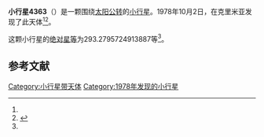 {{Infobox planet
| bgcolour = #FFFFC0
| name = 4363 Sergej
| symbol = 
| image = 
| caption = 
| discovery = yes
| discovery_ref = 
| discoverer = {{link-en|柳德米拉·瓦斯列娜·朱然勒娃|Lyudmila Vasilyevna Zhuravleva}}
| discovery_site = [[克里米亚|克里米亚]] 
| discovered = 1978年10月2日
| designations = yes
| mp_name = 
| named_after = 
| alt_names = 1978 TU7/ 1967 TG
| mp_category = [[主带小行星|主带小行星]]
| orbit_ref = <ref name="a">[http://ssd.jpl.nasa.gov/sbdb.cgi?sstr=4363 4363 Sergej] {{Wayback|url=http://ssd.jpl.nasa.gov/sbdb.cgi?sstr=4363 |date=20201124004924 }}，小行星數據庫瀏覽器（JPL Small-Body Database Browser）－[[美国国家航空航天局|美国国家航空航天局]]喷气推进实验室</ref>
| epoch = 2456400.5 (2013年4月18日更新)
| aphelion = {{convert|2.918152318012963|AU|km|3|abbr=on|lk=out}}
| perihelion = {{convert|1.833008254149673|AU|km|3|abbr=on}}
| semimajor = {{convert|2.375580286081318|AU|km|3|abbr=on}}
| eccentricity = 0.228395578
| period = 1337.374369 [[日|日]]<br />3.66[[儒略年|儒略年]]
| avg_speed = 
| inclination = 8.729257717395951
| asc_node = 84.10527986745372
| mean_anomaly = 
| arg_peri = 293.2795724913887
| satellites = 
| physical_characteristics = yes
| dimensions = 
| mass = 
| density = 
| surface_grav = 
| escape_velocity = 
| sidereal_day = 
| axial_tilt = 
| pole_ecliptic_lat = 
| pole_ecliptic_lon = 
| albedo = 
| temperatures= 
| temp_name1 = 
| mean_temp_1 = 
| max_temp_1 = 
| temp_name2 = 
| max_temp_2 = 
| spectral_type = 
| abs_magnitude = 293.2795724913887
}}

'''小行星4363'''（{{lang-en|4363 Sergej}}）是一颗围绕[[太阳|太阳]][[公转|公转]]的[[小行星|小行星]]。1978年10月2日，{{link-en|柳德米拉·瓦斯列娜·朱然勒娃|Lyudmila Vasilyevna Zhuravleva}}在克里米亚发现了此天体<ref name="a" /><ref>{{cite news|title=小行星列表|url=http://cfa-www.harvard.edu/iau/lists/NumberedMPs.txt|accessdate=2013-07-08|newspaper=哈佛大学|archive-date=2008-05-17|archive-url=https://web.archive.org/web/20080517010638/http://cfa-www.harvard.edu/iau/lists/NumberedMPs.txt|dead-url=no}}</ref>。

这颗小行星的[[绝对星等|绝对星等]]为293.2795724913887等<ref name="a" />。

==参考文献==
{{reflist}}
{{Minor Planet Number|[[小行星4362|小行星4362]]|[[小行星4364|小行星4364]]}}

{{小天体}}

[[Category:小行星带天体|Category:小行星带天体]]
[[Category:1978年发现的小行星|Category:1978年发现的小行星]]

{{asteroid-stub}}